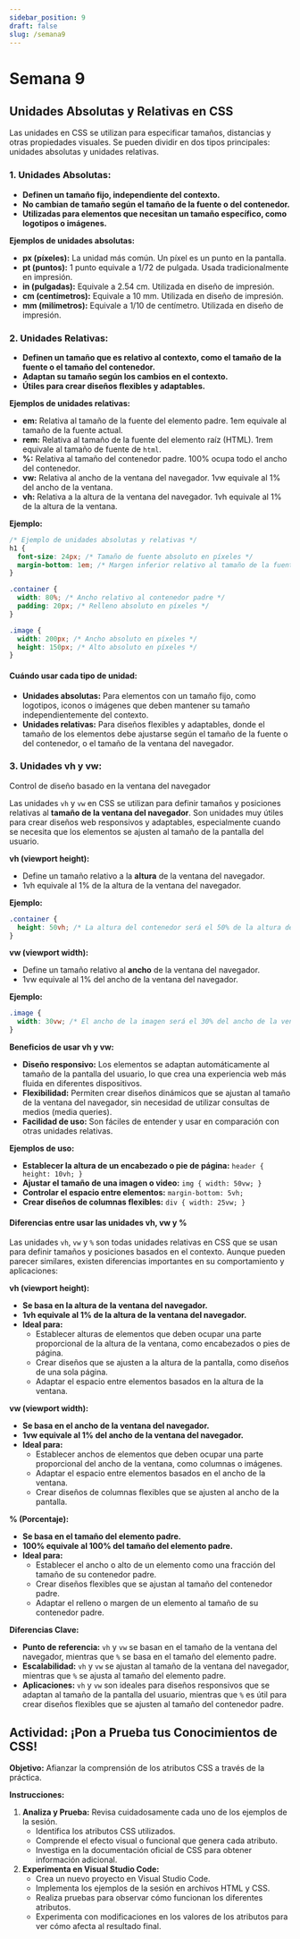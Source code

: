 ```yaml
---
sidebar_position: 9
draft: false
slug: /semana9
---
```



# Semana 9

## Unidades Absolutas y Relativas en CSS

Las unidades en CSS se utilizan para especificar tamaños, distancias y otras propiedades visuales. Se pueden dividir en dos tipos principales: unidades absolutas y unidades relativas.

### **1. Unidades Absolutas:**

* **Definen un tamaño fijo, independiente del contexto.** 
* **No cambian de tamaño según el tamaño de la fuente o del contenedor.**
* **Utilizadas para elementos que necesitan un tamaño específico, como logotipos o imágenes.**

**Ejemplos de unidades absolutas:**

* **px (píxeles):** La unidad más común. Un píxel es un punto en la pantalla. 
* **pt (puntos):** 1 punto equivale a 1/72 de pulgada. Usada tradicionalmente en impresión.
* **in (pulgadas):**  Equivale a 2.54 cm. Utilizada en diseño de impresión.
* **cm (centímetros):** Equivale a 10 mm. Utilizada en diseño de impresión.
* **mm (milímetros):** Equivale a 1/10 de centímetro. Utilizada en diseño de impresión.

<CodePenEmbed 
  slugHash="wvVGwQd"
  user="jhon-valencia-the-encoder"
  title="Unidades Absolutas"
  height={300}
/>

### **2. Unidades Relativas:**

* **Definen un tamaño que es relativo al contexto, como el tamaño de la fuente o el tamaño del contenedor.**
* **Adaptan su tamaño según los cambios en el contexto.**
* **Útiles para crear diseños flexibles y adaptables.**

**Ejemplos de unidades relativas:**

* **em:**  Relativa al tamaño de la fuente del elemento padre. 1em equivale al tamaño de la fuente actual.
* **rem:** Relativa al tamaño de la fuente del elemento raíz (HTML). 1rem equivale al tamaño de fuente de `html`.
* **%:**  Relativa al tamaño del contenedor padre. 100% ocupa todo el ancho del contenedor.
* **vw:**  Relativa al ancho de la ventana del navegador. 1vw equivale al 1% del ancho de la ventana.
* **vh:**  Relativa a la altura de la ventana del navegador. 1vh equivale al 1% de la altura de la ventana.

<CodePenEmbed 
  slugHash="RwXabEr"
  user="jhon-valencia-the-encoder"
  title="Unidades Relativas"
  height={300}
/>

**Ejemplo:**

```css
/* Ejemplo de unidades absolutas y relativas */
h1 {
  font-size: 24px; /* Tamaño de fuente absoluto en píxeles */
  margin-bottom: 1em; /* Margen inferior relativo al tamaño de la fuente del elemento padre */
}

.container {
  width: 80%; /* Ancho relativo al contenedor padre */
  padding: 20px; /* Relleno absoluto en píxeles */
}

.image {
  width: 200px; /* Ancho absoluto en píxeles */
  height: 150px; /* Alto absoluto en píxeles */
}
```

#### **Cuándo usar cada tipo de unidad:**

* **Unidades absolutas:** Para elementos con un tamaño fijo, como logotipos, iconos o imágenes que deben mantener su tamaño independientemente del contexto.
* **Unidades relativas:** Para diseños flexibles y adaptables, donde el tamaño de los elementos debe ajustarse según el tamaño de la fuente o del contenedor, o el tamaño de la ventana del navegador.

### **3. Unidades vh y vw:**

Control de diseño basado en la ventana del navegador

Las unidades `vh` y `vw` en CSS se utilizan para definir tamaños y posiciones relativas al **tamaño de la ventana del navegador**. Son unidades muy útiles para crear diseños web responsivos y adaptables, especialmente cuando se necesita que los elementos se ajusten al tamaño de la pantalla del usuario.

**vh (viewport height):**

* Define un tamaño relativo a la **altura** de la ventana del navegador.
* 1vh equivale al 1% de la altura de la ventana del navegador.

**Ejemplo:**

```css
.container {
  height: 50vh; /* La altura del contenedor será el 50% de la altura de la ventana del navegador */
}
```

**vw (viewport width):**

* Define un tamaño relativo al **ancho** de la ventana del navegador.
* 1vw equivale al 1% del ancho de la ventana del navegador.

**Ejemplo:**

```css
.image {
  width: 30vw; /* El ancho de la imagen será el 30% del ancho de la ventana del navegador */
}
```

**Beneficios de usar vh y vw:**

* **Diseño responsivo:**  Los elementos se adaptan automáticamente al tamaño de la pantalla del usuario, lo que crea una experiencia web más fluida en diferentes dispositivos.
* **Flexibilidad:**  Permiten crear diseños dinámicos que se ajustan al tamaño de la ventana del navegador, sin necesidad de utilizar consultas de medios (media queries).
* **Facilidad de uso:**  Son fáciles de entender y usar en comparación con otras unidades relativas.

**Ejemplos de uso:**

* **Establecer la altura de un encabezado o pie de página:**  `header { height: 10vh; }`
* **Ajustar el tamaño de una imagen o video:**  `img { width: 50vw; }`
* **Controlar el espacio entre elementos:**  `margin-bottom: 5vh;`
* **Crear diseños de columnas flexibles:**  `div { width: 25vw; }`

<CodePenEmbed 
  slugHash="RwXabEr"
  user="jhon-valencia-the-encoder"
  title="Unidades Relativas"
  height={300}
/>

 #### Diferencias entre usar las unidades vh, vw y %

Las unidades `vh`, `vw` y `%` son todas unidades relativas en CSS que se usan para definir tamaños y posiciones basados en el contexto. Aunque pueden parecer similares, existen diferencias importantes en su comportamiento y aplicaciones:

**vh (viewport height):**

* **Se basa en la altura de la ventana del navegador.**
* **1vh equivale al 1% de la altura de la ventana del navegador.**
* **Ideal para:**
    * Establecer alturas de elementos que deben ocupar una parte proporcional de la altura de la ventana, como encabezados o pies de página.
    * Crear diseños que se ajusten a la altura de la pantalla, como diseños de una sola página.
    * Adaptar el espacio entre elementos basados en la altura de la ventana.

**vw (viewport width):**

* **Se basa en el ancho de la ventana del navegador.**
* **1vw equivale al 1% del ancho de la ventana del navegador.**
* **Ideal para:**
    * Establecer anchos de elementos que deben ocupar una parte proporcional del ancho de la ventana, como columnas o imágenes.
    * Adaptar el espacio entre elementos basados en el ancho de la ventana.
    * Crear diseños de columnas flexibles que se ajusten al ancho de la pantalla.

**% (Porcentaje):**

* **Se basa en el tamaño del elemento padre.**
* **100% equivale al 100% del tamaño del elemento padre.**
* **Ideal para:**
    * Establecer el ancho o alto de un elemento como una fracción del tamaño de su contenedor padre.
    * Crear diseños flexibles que se ajustan al tamaño del contenedor padre.
    * Adaptar el relleno o margen de un elemento al tamaño de su contenedor padre.

**Diferencias Clave:**

* **Punto de referencia:** `vh` y `vw` se basan en el tamaño de la ventana del navegador, mientras que `%` se basa en el tamaño del elemento padre.
* **Escalabilidad:**  `vh` y `vw` se ajustan al tamaño de la ventana del navegador, mientras que `%` se ajusta al tamaño del elemento padre.
* **Aplicaciones:** `vh` y `vw` son ideales para diseños responsivos que se adaptan al tamaño de la pantalla del usuario, mientras que `%` es útil para crear diseños flexibles que se ajusten al tamaño del contenedor padre.

<CodePenEmbed 
  slugHash="GRVZKbN"
  user="jhon-valencia-the-encoder"
  title="Diferencias entre usar las unidades vh, vw y %"
  height={300}
/>

## Actividad: ¡Pon a Prueba tus Conocimientos de CSS!

**Objetivo:** Afianzar la comprensión de los atributos CSS a través de la práctica.

**Instrucciones:**

1. **Analiza y Prueba:** Revisa cuidadosamente cada uno de los ejemplos de la sesión. 
   - Identifica los atributos CSS utilizados.
   - Comprende el efecto visual o funcional que genera cada atributo.
   - Investiga en la documentación oficial de CSS para obtener información adicional.
2. **Experimenta en Visual Studio Code:** 
   - Crea un nuevo proyecto en Visual Studio Code.
   - Implementa los ejemplos de la sesión en archivos HTML y CSS.
   - Realiza pruebas para observar cómo funcionan los diferentes atributos.
   - Experimenta con modificaciones en los valores de los atributos para ver cómo afecta al resultado final.
